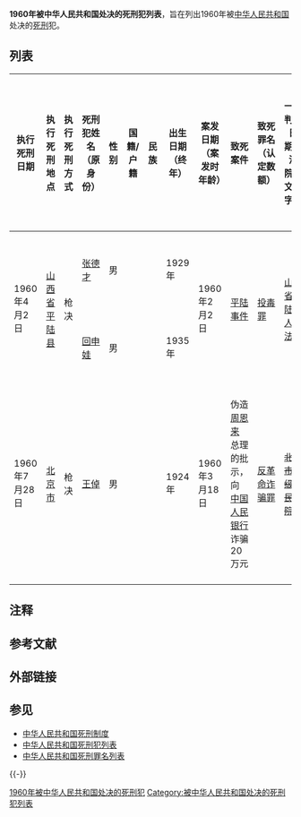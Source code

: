 {{Unreferenced|time=2020-11-03T02:28:50+00:00}}
'''1960年被中华人民共和国处决的死刑犯列表'''，旨在列出1960年被[[中华人民共和国|中华人民共和国]]处决的[[死刑|死刑]]犯。

== 列表 ==
{| class="wikitable sortable"
!执行死刑日期!!执行死刑地点!!执行死刑方式!!死刑犯姓名（原身份）!!性别!!国籍/户籍!!民族!!出生日期（终年）!!案发日期（案发时年龄）!!致死案件!!致死罪名（认定数额）!!一审判决日期、法院、文书字号!!终审判决/裁定日期、法院、文书字号!!死刑核准裁定日期、法院、文书字号!!交付执行死刑法院
|-
| rowspan="2" |1960年4月2日|| rowspan="2" |[[山西省|山西省]][[平陆县|平陆县]]|| rowspan="2" |枪决
|[[张德才|张德才]]||男||{{CHN-MLD}}|| ||1929年
| rowspan="2" |1960年2月2日|| rowspan="2" |[[平陆事件|平陆事件]]|| rowspan="2" |[[投放危险物质罪|投毒罪]]
| rowspan="2" |[[山西省平陆县人民法院|山西省平陆县人民法院]]|| rowspan="2" |[[山西省高级人民法院|山西省高级人民法院]]|| rowspan="2" |[[中华人民共和国最高人民法院|中华人民共和国最高人民法院]]|| rowspan="2" |[[山西省平陆县人民法院|山西省平陆县人民法院]]
|-
|[[回申娃|回申娃]]||男||{{CHN-MLD}}|| ||1935年
|-
|1960年7月28日||[[北京市|北京市]]||枪决
|[[王倬（罪犯）|王倬]]||男||{{CHN-MLD}}|| ||1924年
|1960年3月18日||伪造[[周恩来|周恩来]]总理的批示，向[[中国人民银行|中国人民银行]]诈骗20万元||[[诈骗罪|反革命诈骗罪]]
|<del>[[北京市中级人民法院|北京市中级人民法院]]</del>||[[北京市高级人民法院|北京市高级人民法院]]||[[中华人民共和国最高人民法院|中华人民共和国最高人民法院]]||<del>[[北京市中级人民法院|北京市中级人民法院]]</del>
|-
|}

==注释==
<div class="references-small">
{{noteFoot}}
</div>

==参考文献==
<div class="references-small">
<references />
</div>

==外部链接==

==参见==
*[[中华人民共和国死刑制度|中华人民共和国死刑制度]]
*[[中华人民共和国死刑犯列表|中华人民共和国死刑犯列表]]
*[[中华人民共和国死刑罪名列表|中华人民共和国死刑罪名列表]]

{{-}}
{{中华人民共和国死刑}}

[[Category:1960年被中华人民共和国处决的死刑犯|]]
[[Category:被中华人民共和国处决的死刑犯列表|Category:被中华人民共和国处决的死刑犯列表]]